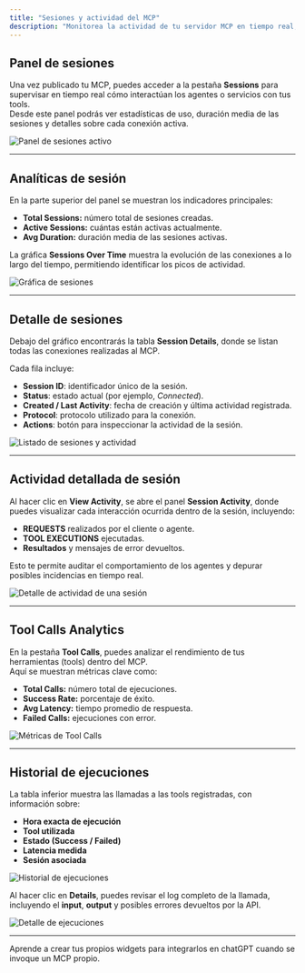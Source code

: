 ```yaml
---
title: "Sesiones y actividad del MCP"
description: "Monitorea la actividad de tu servidor MCP en tiempo real, incluyendo sesiones activas, llamadas de tools y rendimiento general."
---
```


## Panel de sesiones

Una vez publicado tu MCP, puedes acceder a la pestaña **Sessions** para supervisar en tiempo real cómo interactúan los agentes o servicios con tus tools.\
Desde este panel podrás ver estadísticas de uso, duración media de las sesiones y detalles sobre cada conexión activa.

![Panel de sesiones activo](/sessions.png)

---

## Analíticas de sesión

En la parte superior del panel se muestran los indicadores principales:

- **Total Sessions:** número total de sesiones creadas.
- **Active Sessions:** cuántas están activas actualmente.
- **Avg Duration:** duración media de las sesiones activas.

La gráfica **Sessions Over Time** muestra la evolución de las conexiones a lo largo del tiempo, permitiendo identificar los picos de actividad.

![Gráfica de sesiones](/sessions-number.png)

---

## Detalle de sesiones

Debajo del gráfico encontrarás la tabla **Session Details**, donde se listan todas las conexiones realizadas al MCP.

Cada fila incluye:

- **Session ID**: identificador único de la sesión.
- **Status**: estado actual (por ejemplo, _Connected_).
- **Created / Last Activity**: fecha de creación y última actividad registrada.
- **Protocol**: protocolo utilizado para la conexión.
- **Actions**: botón para inspeccionar la actividad de la sesión.

![Listado de sesiones y actividad](/sessions-detail.png)

---

## Actividad detallada de sesión

Al hacer clic en **View Activity**, se abre el panel **Session Activity**, donde puedes visualizar cada interacción ocurrida dentro de la sesión, incluyendo:

- **REQUESTS** realizados por el cliente o agente.
- **TOOL EXECUTIONS** ejecutadas.
- **Resultados** y mensajes de error devueltos.

Esto te permite auditar el comportamiento de los agentes y depurar posibles incidencias en tiempo real.

![Detalle de actividad de una sesión](/session-detail.png)

---

## Tool Calls Analytics

En la pestaña **Tool Calls**, puedes analizar el rendimiento de tus herramientas (tools) dentro del MCP.\
Aquí se muestran métricas clave como:

- **Total Calls:** número total de ejecuciones.
- **Success Rate:** porcentaje de éxito.
- **Avg Latency:** tiempo promedio de respuesta.
- **Failed Calls:** ejecuciones con error.

![Métricas de Tool Calls](/tool-call-detail.png)

---

## Historial de ejecuciones

La tabla inferior muestra las llamadas a las tools registradas, con información sobre:

- **Hora exacta de ejecución**
- **Tool utilizada**
- **Estado (Success / Failed)**
- **Latencia medida**
- **Sesión asociada**

![Historial de ejecuciones](/tool-execution-detail.png)

Al hacer clic en **Details**, puedes revisar el log completo de la llamada, incluyendo el **input**, **output** y posibles errores devueltos por la API.

![Detalle de ejecuciones](/tool-json-detail.png)

---

<Card title="Siguiente paso" icon="code" href="devic/mcps/my-mcps/sdks-and-widgets">
  Aprende a crear tus propios widgets para integrarlos en chatGPT cuando se invoque un MCP propio.
</Card>